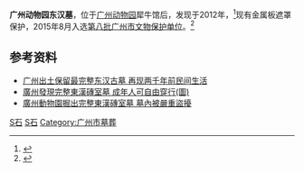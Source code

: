 {{expand|time=2016-07-29T03:21:08+00:00}}
{{文物保护单位
| 级别 = 市县级
| 省名 = 广东省
| 市/县名 = 广州市
| 图片 = [[File:广州动物园东汉墓.jpg|275px]]
| 名称 = 广州动物园东汉墓
| 编号 = 8-3
| 分类 = 古墓葬
| 所在 = [[广州市|广州市]][[越秀区|越秀区]]先烈中路[[广州动物园|广州动物园]]内
| 时代 = 东汉
| 登录 = 2015年8月
}}

'''广州动物园东汉墓'''，位于[[广州动物园|广州动物园]]犀牛馆后，发现于2012年，<ref>{{cite web|title=广州动物园掘出东汉墓_新浪新闻|url=http://news.sina.com.cn/o/2012-09-14/012925168655.shtml|accessdate=2016-08-29|archive-date=2016-09-11|archive-url=https://web.archive.org/web/20160911225948/http://news.sina.com.cn/o/2012-09-14/012925168655.shtml|dead-url=no}}</ref>现有金属板遮罩保护，2015年8月入选[[广州市文物保护单位|第八批广州市文物保护单位]]。<ref>{{Cite web|url=http://news.hexun.com/2015-09-11/179013477.html|title=广州文保单位再添62名新成员-新闻频道-和讯网|accessdate=|author=|date=|publisher=|archive-date=2016-09-24|archive-url=https://web.archive.org/web/20160924171710/http://news.hexun.com/2015-09-11/179013477.html|dead-url=no}}</ref>

==参考资料==
{{reflist}}
*[https://web.archive.org/web/20160911023130/http://news.21cn.com/hot/gd/a/2012/0914/02/12980521.shtml 广州出土保留最完整东汉古墓 再现两千年前民间生活]
*[http://big5.huaxia.com/zt/zhwh/12-054/3136435.html 廣州發現完整東漢磚室墓 成年人可自由穿行(圖)]
*[https://web.archive.org/web/20160920144123/http://big5.ycwb.com/news/2012-09/13/content_3955587.htm 廣州動物園掘出完整東漢磚室墓 墓內被嚴重盜擾]
[[Category:越秀区|S石]]
[[Category:广州古迹|S石]]
[[Category:广州市墓葬|Category:广州市墓葬]]